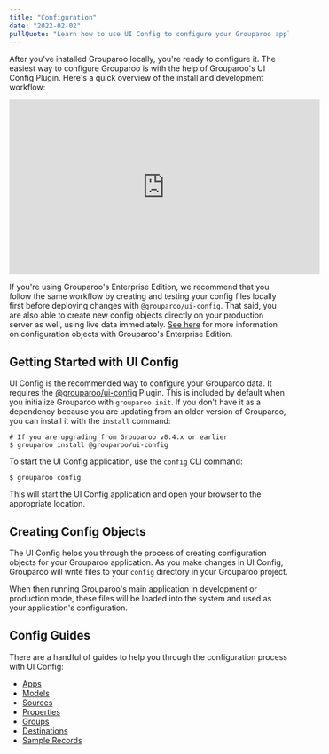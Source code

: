 ```yaml
---
title: "Configuration"
date: "2022-02-02"
pullQuote: "Learn how to use UI Config to configure your Grouparoo application."
---
```


After you've installed Grouparoo locally, you're ready to configure it. The easiest way to configure Grouparoo is with the help of Grouparoo's UI Config Plugin. Here's a quick overview of the install and development workflow:

<p className="video-responsive">
  <iframe
    width="560"
    height="315"
    src="https://www.youtube.com/embed/Pe99Py7LZO8"
    title="YouTube video player"
    frameBorder="0"
    allow="accelerometer; autoplay; clipboard-write; encrypted-media; gyroscope; picture-in-picture"
    allowFullScreen
  ></iframe>
</p>

If you're using Grouparoo's Enterprise Edition, we recommend that you follow the same workflow by creating and testing your config files locally first before deploying changes with `@grouparoo/ui-config`. That said, you are also able to create new config objects directly on your production server as well, using live data immediately. [See here](/docs/running/ui-enterprise) for more information on configuration objects with Grouparoo's Enterprise Edition.

## Getting Started with UI Config

UI Config is the recommended way to configure your Grouparoo data. It requires the [@grouparoo/ui-config](https://www.npmjs.com/package/@grouparoo/ui-config) Plugin. This is included by default when you initialize Grouparoo with `grouparoo init`. If you don't have it as a dependency because you are updating from an older version of Grouparoo, you can install it with the `install` command:

    # If you are upgrading from Grouparoo v0.4.x or earlier
    $ grouparoo install @grouparoo/ui-config

To start the UI Config application, use the `config` CLI command:

    $ grouparoo config

This will start the UI Config application and open your browser to the appropriate location.

## Creating Config Objects

The UI Config helps you through the process of creating configuration objects for your Grouparoo application. As you make changes in UI Config, Grouparoo will write files to your `config` directory in your Grouparoo project.

When then running Grouparoo's main application in development or production mode, these files will be loaded into the system and used as your application's configuration.

## Config Guides

There are a handful of guides to help you through the configuration process with UI Config:

- [Apps](/docs/config/apps)
- [Models](/docs/config/models)
- [Sources](/docs/config/sources)
- [Properties](/docs/config/properties)
- [Groups](/docs/config/groups)
- [Destinations](/docs/config/destinations)
- [Sample Records](/docs/config/records)
